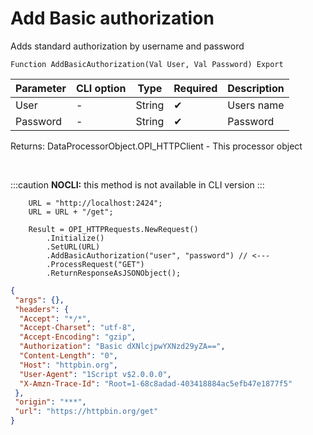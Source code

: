 ﻿---
sidebar_position: 1
description: Add Basic authorization  and other functions to work with HTTP-client in the Open Integration Package, a free open-source integration library for 1C:Enterprise 8, OneScript and CLI
keywords: [1C, 1С, 1С:Enterprise, 1С:Enterprise 8.3, API, Integration, Services, Exchange, OneScript, CLI, HTTP-client]
---


# Add Basic authorization 
 Adds standard authorization by username and password



`Function AddBasicAuthorization(Val User, Val Password) Export`

  | Parameter | CLI option | Type | Required | Description |
  |-|-|-|-|-|
  | User | - | String | &#x2714; | Users name |
  | Password | - | String | &#x2714; | Password |

  
  Returns:  DataProcessorObject.OPI_HTTPClient - This processor object

<br/>


:::caution
**NOCLI:** this method is not available in CLI version
:::
<br/>


```bsl title="1C:Enterprise/OneScript code example"
    URL = "http://localhost:2424";
    URL = URL + "/get";

    Result = OPI_HTTPRequests.NewRequest()
        .Initialize()
        .SetURL(URL)
        .AddBasicAuthorization("user", "password") // <---
        .ProcessRequest("GET")
        .ReturnResponseAsJSONObject();
```
 



```json title="Result"
{
 "args": {},
 "headers": {
  "Accept": "*/*",
  "Accept-Charset": "utf-8",
  "Accept-Encoding": "gzip",
  "Authorization": "Basic dXNlcjpwYXNzd29yZA==",
  "Content-Length": "0",
  "Host": "httpbin.org",
  "User-Agent": "1Script v$2.0.0.0",
  "X-Amzn-Trace-Id": "Root=1-68c8adad-403418884ac5efb47e1877f5"
 },
 "origin": "***",
 "url": "https://httpbin.org/get"
}
```

